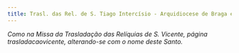```yaml
---
title: Trasl. das Rel. de S. Tiago Intercísio - Arquidiocese de Braga e noutros lugares
---
```


<em>
  Como na Missa da Trasladação das Relíquias de S. Vicente, página
  trasladacaovicente, alterando-se com o nome deste Santo.
</em>
